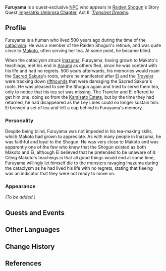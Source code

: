{{Meta
<!-- Remove this template after adding the missing info -->
|missing_NPC_profile  = yes
}}
{{Character Infobox
|type             = Quest NPC
|deceased         = Past
|image            = NPC Furuyama.png
|region           = Inazuma
|affiliation      = 
|title            = Tea Master
|voiceEN          = 
|voiceCN          = 
|voiceJP          = 
}}
'''Furuyama''' {{Lang|ja=古山}} is a quest-exclusive [[NPC]] who appears in [[Raiden Shogun]]'s Story Quest [[Imperatrix Umbrosa Chapter]], Act II: ''[[Transient Dreams]]''.

==Profile==
Furuyama is a human who lived 500 years ago during the time of the [[cataclysm]]. He was a member of the Raiden Shogun's retinue, and was quite close to [[Makoto]], often serving her tea. At some point, he became blind.

When the cataclysm struck [[Inazuma]], Furuyama, having grown to Makoto's teachings, met his end in [[Araumi]] as others fled, since he was content with his life and had no regrets. 500 years afterwards, his memories would roam the [[Sacred Sakura]]'s roots, where he manifested after [[Ei]] and the [[Traveler]] were tracking down [[rifthounds]] that were damaging the Sacred Sakura's roots. He was pleased to see the Shogun again and tried to serve them tea, only to notice that his tea set was missing. The Traveler and Ei offered to get him one, doing so from the [[Kamisato Estate]], but by the time they had returned, he had disappeared as the Ley Lines could no longer sustain him. Ei brewed a set of tea and left a cup behind in Furuyama's memory.

===Personality===
Despite being blind, Furuyama was not impeded in his tea-making skills, which Makoto had grown to appreciate. As with many people in Inazuma, he was faithful and loyal to the Shogun. He was very close to Makoto and was apparently one of the few who knew that the Shogun existed as both Makoto and Ei, although Ei believed that he pretended to be unaware of it. Citing Makoto's teachings in that all good things would end at some time, Furuyama willingly let himself die to the monsters ravaging Inazuma during the cataclysm as he had lived his life with no regrets, stating that fleeing was an indicator that they were not ready to move on.

===Appearance===
''(To be added.)''

==Quests and Events==
{{Quests and Events}}
<!--
==Trivia==
-->
==Other Languages==
{{Other Languages
|default_hidden = 1
|en      = Furuyama
|zhs     = 古山
|zhs_rm  = Gǔshān
|zht     = 古山
|zht_rm  = Gǔshān
|ja      = 古山
|ja_rm   = Furuyama
|ko      = 후루야마
|ko_rm   = Huruyama
|es      = Furuyama
|fr      = Furuyama
|ru      = Фуруяма
|th      = Furuyama
|vi      = Furuyama
|de      = Furuyama
|id      = Furuyama
|pt      = Furuyama
|tr      = Furuyama
|it      = Furuyama
}}
<!-- Unhide if a Note is used on the page. (See Asase Hibiki's page for an example usage.)
==Notes==
{{Reflist|note=1}}
-->

==Change History==
{{Change History|2.5}}

==References==
{{Reflist}}
